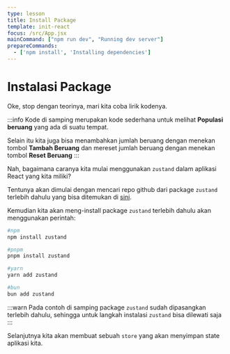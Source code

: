```yaml
---
type: lesson
title: Install Package
template: init-react
focus: /src/App.jsx
mainCommand: ["npm run dev", "Running dev server"]
prepareCommands:
  - ['npm install', 'Installing dependencies']
---
```


# Instalasi Package

Oke, stop dengan teorinya, mari kita coba lirik kodenya.

:::info
Kode di samping merupakan kode sederhana untuk melihat **Populasi beruang** yang ada di suatu tempat.

Selain itu kita juga bisa menambahkan jumlah beruang dengan menekan tombol **Tambah Beruang** dan mereset jumlah beruang dengan menekan tombol **Reset Beruang**
:::

Nah, bagaimana caranya kita mulai menggunakan `zustand` dalam aplikasi React yang kita miliki?

Tentunya akan dimulai dengan mencari repo github dari package `zustand` terlebih dahulu yang bisa ditemukan di [sini](https://github.com/pmndrs/zustand).

Kemudian kita akan meng-install package `zustand` terlebih dahulu akan menggunakan perintah:

```sh
#npm
npm install zustand 

#pnpm
pnpm install zustand

#yarn
yarn add zustand

#bun
bun add zustand
```

:::warn
Pada contoh di samping package `zustand` sudah dipasangkan terlebih dahulu, sehingga untuk langkah instalasi `zustand` bisa dilewati saja
:::

Selanjutnya kita akan membuat sebuah `store` yang akan menyimpan state aplikasi kita.